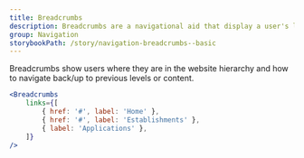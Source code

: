 ```yaml
---
title: Breadcrumbs
description: Breadcrumbs are a navigational aid that display a user's location on a website as a row of links, usually located at the top of the page.
group: Navigation
storybookPath: /story/navigation-breadcrumbs--basic
---
```


Breadcrumbs show users where they are in the website hierarchy and how to navigate back/up to previous levels or content.

```jsx live
<Breadcrumbs
	links={[
		{ href: '#', label: 'Home' },
		{ href: '#', label: 'Establishments' },
		{ label: 'Applications' },
	]}
/>
```
